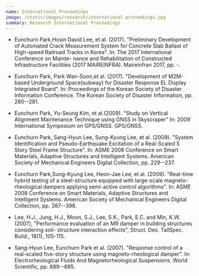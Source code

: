 ```yaml
---
name: International Proceedings
image: /static/images/research/international-proceedings.jpg
summary: Research International Proceedings
---
```


- Eunchurn Park,Hosin David Lee, et al. (2017). "Preliminary Development of Automated Crack Measurement System for Concrete Slab Ballast of High-speed Railroad Tracks in Korea". In: The 2017 International Conference on Mainte- nance and Rehabilitation of Constructed Infrastructure Facilities (2017 MAIREINFRA). Maireinfran 2017, pp. -.

- Eunchurn Park, Park Wan-Soon,et al. (2017). "Development of M2M-based Underground Space(subway) for Disaster Response EL Display Integrated Board". In: Proceedings of the Korean Society of Disaster Information Conference. The Korean Society of Disaster Information, pp. 280--281.

- Eunchurn Park, Yu-Seung Kim, et al.(2009). "Study on Vertical Alignment Maintenance Technique using GNSS in Skyscraper" In: 2009 International Symposium on GPS/GNSS. GPS/GNSS.

- Eunchurn Park, Sang-Hyun Lee, Sung-Kyung Lee, et al. (2009). "System Identification and Pseudo-Earthquake Excitation of a Real-Scaled 5 Story Steel Frame Structure". In: ASME 2008 Conference on Smart Materials, Adaptive Structures and Intelligent Systems. American Society of Mechanical Engineers Digital Collection, pp. 229--237.

- Eunchurn Park,Sung-Kyung Lee, Heon-Jae Lee, et al. (2009). "Real-time hybrid testing of a steel-structure equipped with large-scale magneto-rheological dampers applying semi-active control algorithms". In: ASME 2008 Conference on Smart Materials, Adaptive Structures and Intelligent Systems. American Society of Mechanical Engineers Digital Collection, pp. 387--398.

- Lee, H.J., Jung, H.J., Moon, S.J., Lee, S.K., Park, E.C. and Min, K.W. (2007), "Performance evaluation of an MR damper in building structures considering soil- structure interaction effects", Struct. Des. TallSpec. Build., 18(1), 105-115.

- Sang-Hyun Lee, Eunchurn Park et al. (2007). "Response control of a real-scaled five-story structure using magneto-rheological damper". In: Electrorheological Fluids And Magnetorheological Suspensions. World Scientific, pp. 689--695.
